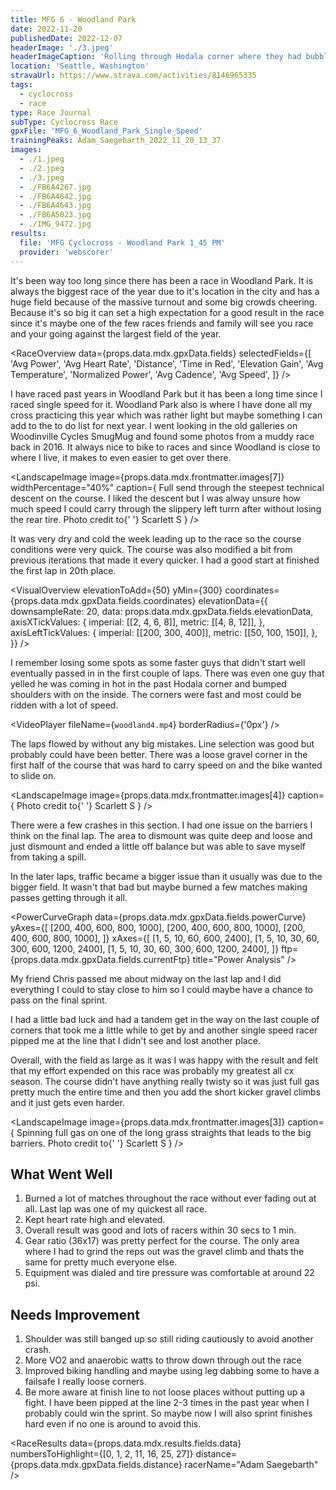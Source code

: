 ```yaml
---
title: MFG 6 - Woodland Park
date: 2022-11-20
publishedDate: 2022-12-07
headerImage: './3.jpeg'
headerImageCaption: 'Rolling through Hodala corner where they had bubbles on quicker inside line. I was no fun and skipped this area every lap. Photo: Scarlett'
location: 'Seattle, Washington'
stravaUrl: https://www.strava.com/activities/8146965335
tags:
  - cyclocross
  - race
type: Race Journal
subType: Cyclocross Race
gpxFile: 'MFG_6_Woodland_Park_Single_Speed'
trainingPeaks: Adam_Saegebarth_2022_11_20_13_37
images:
  - ./1.jpeg
  - ./2.jpeg
  - ./3.jpeg
  - ./FB6A4267.jpg
  - ./FB6A4642.jpg
  - ./FB6A4643.jpg
  - ./FB6A5023.jpg
  - ./IMG_9472.jpg
results:
  file: 'MFG Cyclocross - Woodland Park 1_45 PM'
  provider: 'webscorer'
---
```


It's been way too long since there has been a race in Woodland Park. It is always the biggest race of the year due to it's location in the city and has a huge field because of the massive turnout and some big crowds cheering. Because it's so big it can set a high expectation for a good result in the race since it's maybe one of the few races friends and family will see you race and your going against the largest field of the year.

<RaceOverview
  data={props.data.mdx.gpxData.fields}
  selectedFields={[
    'Avg Power',
    'Avg Heart Rate',
    'Distance',
    'Time in Red',
    'Elevation Gain',
    'Avg Temperature',
    'Normalized Power',
    'Avg Cadence',
    'Avg Speed',
  ]}
/>
<StravaLink stravaUrl={props.data.mdx.frontmatter.stravaUrl} />

I have raced past years in Woodland Park but it has been a long time since I raced single speed for it. Woodland Park also is where I have done all my cross practicing this year which was rather light but maybe something I can add to the to do list for next year. I went looking in the old galleries on Woodinville Cycles SmugMug and found some photos from a muddy race back in 2016. It always nice to bike to races and since Woodland is close to where I live, it makes to even easier to get over there.

<LandscapeImage
  image={props.data.mdx.frontmatter.images[7]}
  widthPercentage="40%"
  caption={
    <Text>
      Full send through the steepest technical descent on the course. I liked
      the descent but I was alway unsure how much speed I could carry through
      the slippery left turrn after without losing the rear tire. Photo credit
      to{' '}
      <Link href="https://www.strava.com/athletes/41502563?oq=scarlett">
        Scarlett S
      </Link>
    </Text>
  }
/>

It was very dry and cold the week leading up to the race so the course conditions were very quick. The course was also modified a bit from previous iterations that made it every quicker. I had a good start at finished the first lap in 20th place.

<VisualOverview
  elevationToAdd={50}
  yMin={300}
  coordinates={props.data.mdx.gpxData.fields.coordinates}
  elevationData={{
    downsampleRate: 20,
    data: props.data.mdx.gpxData.fields.elevationData,
    axisXTickValues: {
      imperial: [[2, 4, 6, 8]],
      metric: [[4, 8, 12]],
    },
    axisLeftTickValues: {
      imperial: [[200, 300, 400]],
      metric: [[50, 100, 150]],
    },
  }}
/>

I remember losing some spots as some faster guys that didn't start well eventually passed in in the first couple of laps. There was even one guy that yelled he was coming in hot in the past Hodala corner and bumped shoulders with on the inside. The corners were fast and most could be ridden with a lot of speed.

<VideoPlayer fileName={`woodland4.mp4`} borderRadius={'0px'} />

The laps flowed by without any big mistakes. Line selection was good but probably could have been better. There was a loose gravel corner in the first half of the course that was hard to carry speed on and the bike wanted to slide on.

<LandscapeImage
  image={props.data.mdx.frontmatter.images[4]}
  caption={
    <Text>
      Photo credit to{' '}
      <Link href="https://www.strava.com/athletes/41502563?oq=scarlett">
        Scarlett S
      </Link>
    </Text>
  }
/>

There were a few crashes in this section. I had one issue on the barriers I think on the final lap. The area to dismount was quite deep and loose and just dismount and ended a little off balance but was able to save myself from taking a spill.

In the later laps, traffic became a bigger issue than it usually was due to the bigger field. It wasn't that bad but maybe burned a few matches making passes getting through it all.

<PowerCurveGraph
  data={props.data.mdx.gpxData.fields.powerCurve}
  yAxes={[
    [200, 400, 600, 800, 1000],
    [200, 400, 600, 800, 1000],
    [200, 400, 600, 800, 1000],
  ]}
  xAxes={[
    [1, 5, 10, 60, 600, 2400],
    [1, 5, 10, 30, 60, 300, 600, 1200, 2400],
    [1, 5, 10, 30, 60, 300, 600, 1200, 2400],
  ]}
  ftp={props.data.mdx.gpxData.fields.currentFtp}
  title="Power Analysis"
/>

My friend Chris passed me about midway on the last lap and I did everything I could to stay close to him so I could maybe have a chance to pass on the final sprint.

<PowerBreakdown
  powerZoneBuckets={props.data.mdx.gpxData.fields.powerZoneBuckets}
  powerZones={props.data.mdx.gpxData.fields.powerZones}
/>

I had a little bad luck and had a tandem get in the way on the last couple of corners that took me a little while to get by and another single speed racer pipped me at the line that I didn't see and lost another place.

Overall, with the field as large as it was I was happy with the result and felt that my effort expended on this race was probably my greatest all cx season. The course didn't have anything really twisty so it was just full gas pretty much the entire time and then you add the short kicker gravel climbs and it just gets even harder.

<LandscapeImage
  image={props.data.mdx.frontmatter.images[3]}
  caption={
    <Text>
      Spinning full gas on one of the long grass straights that leads to the big
      barriers. Photo credit to{' '}
      <Link href="https://www.strava.com/athletes/41502563?oq=scarlett">
        Scarlett S
      </Link>
    </Text>
  }
/>

<MatchesBurned data={props.data.mdx.gpxData.fields.matchesBurned} />

## What Went Well

1. Burned a lot of matches throughout the race without ever fading out at all. Last lap was one of my quickest all race.
2. Kept heart rate high and elevated.
3. Overall result was good and lots of racers within 30 secs to 1 min.
4. Gear ratio (36x17) was pretty perfect for the course. The only area where I had to grind the reps out was the gravel climb and thats the same for pretty much everyone else.
5. Equipment was dialed and tire pressure was comfortable at around 22 psi.

## Needs Improvement

1. Shoulder was still banged up so still riding cautiously to avoid another crash.
2. More VO2 and anaerobic watts to throw down through out the race
3. Improved biking handling and maybe using leg dabbing some to have a failsafe I really loose corners.
4. Be more aware at finish line to not loose places without putting up a fight. I have been pipped at the line 2-3 times in the past year when I probably could win the sprint. So maybe now I will also sprint finishes hard even if no one is around to avoid this.

<RaceResults
  data={props.data.mdx.results.fields.data}
  numbersToHighlight={[0, 1, 2, 11, 16, 25, 27]}
  distance={props.data.mdx.gpxData.fields.distance}
  racerName="Adam Saegebarth"
/>

